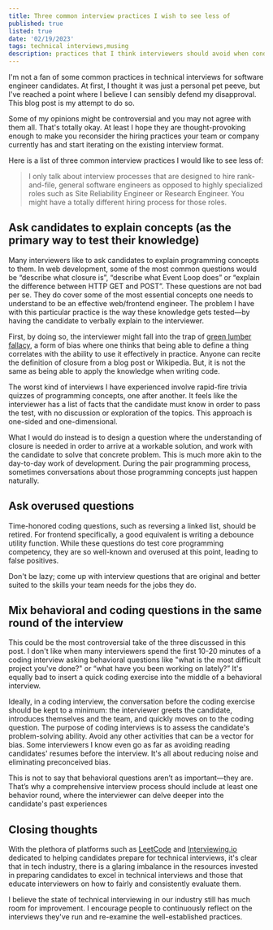 ```yaml
---
title: Three common interview practices I wish to see less of
published: true
listed: true
date: '02/19/2023'
tags: technical interviews,musing
description: practices that I think interviewers should avoid when conducting coding interview
---
```


I'm not a fan of some common practices in technical interviews for software engineer candidates. At first, I thought it was just a personal pet peeve, but I've reached a point where I believe I can sensibly defend my disapproval. This blog post is my attempt to do so. 

Some of my opinions might be controversial and you may not agree with them all. That's totally okay. At least I hope they are thought-provoking enough to make you reconsider the hiring practices your team or company currently has and start iterating on the existing interview format.

Here is a list of three common interview practices I would like to see less of:

> I only talk about interview processes that are designed to hire rank-and-file, general software engineers as opposed to highly specialized roles such as Site Reliability Engineer or Research Engineer. You might have a totally different hiring process for those roles.

## Ask candidates to explain concepts (as the primary way to test their knowledge)

Many interviewers like to ask candidates to explain programming concepts to them. In web development, some of the most common questions would be “describe what closure is”, “describe what Event Loop does” or “explain the difference between HTTP GET and POST”. These questions are not bad per se. They do cover some of the most essential concepts one needs to understand to be an effective web/frontend engineer. The problem I have with this particular practice is the way these knowledge gets tested—by having the candidate to verbally explain to the interviewer.

First, by doing so, the interviewer might fall into the trap of [green lumber fallacy](https://coffeeandjunk.com/green-lumber-fallacy/), a form of bias where one thinks that being able to define a thing correlates with the ability to use it effectively in practice. Anyone can recite the definition of closure from a blog post or Wikipedia. But, it is not the same as being able to apply the knowledge when writing code. 

The worst kind of interviews I have experienced involve rapid-fire trivia quizzes of programming concepts, one after another. It feels like the interviewer has a list of facts that the candidate must know in order to pass the test, with no discussion or exploration of the topics. This approach is one-sided and one-dimensional.

What I would do instead is to design a question where the understanding of closure is needed in order to arrive at a workable solution, and work with the candidate to solve that concrete problem. This is much more akin to the day-to-day work of development. During the pair programming process, sometimes conversations about those programming concepts just happen naturally.

## Ask overused questions

Time-honored coding questions, such as reversing a linked list, should be retired. For frontend specifically, a good equivalent is writing a debounce utility function. While these questions do test core programming competency, they are so well-known and overused at this point, leading to false positives.

Don't be lazy; come up with interview questions that are original and better suited to the skills your team needs for the jobs they do.

## Mix behavioral and coding questions in the same round of the interview

This could be the most controversial take of the three discussed in this post. I don't like when many interviewers spend the first 10-20 minutes of a coding interview asking behavioral questions like "what is the most difficult project you've done?" or “what have you been working on lately?” It's equally bad to insert a quick coding exercise into the middle of a behavioral interview.

Ideally, in a coding interview, the conversation before the coding exercise should be kept to a minimum: the interviewer greets the candidate, introduces themselves and the team, and quickly moves on to the coding question. The purpose of coding interviews is to assess the candidate's problem-solving ability. Avoid any other activities that can be a vector for bias. Some interviewers I know even go as far as avoiding reading candidates' resumes before the interview. It's all about reducing noise and eliminating preconceived bias.

This is not to say that behavioral questions aren’t as important—they are. That’s why a comprehensive interview process should include at least one behavior round, where the interviewer can delve deeper into the candidate's past experiences

## Closing thoughts

With the plethora of platforms such as [LeetCode](https://leetcode.com/) and [Interviewing.io](https://interviewing.io/) dedicated to helping candidates prepare for technical interviews, it's clear that in tech industry, there is a glaring imbalance in the resources invested in preparing candidates to excel in technical interviews and those that educate interviewers on how to fairly and consistently evaluate them. 

I believe the state of technical interviewing in our industry still has much room for improvement. I encourage people to continuously reflect on the interviews they've run and re-examine the well-established practices.